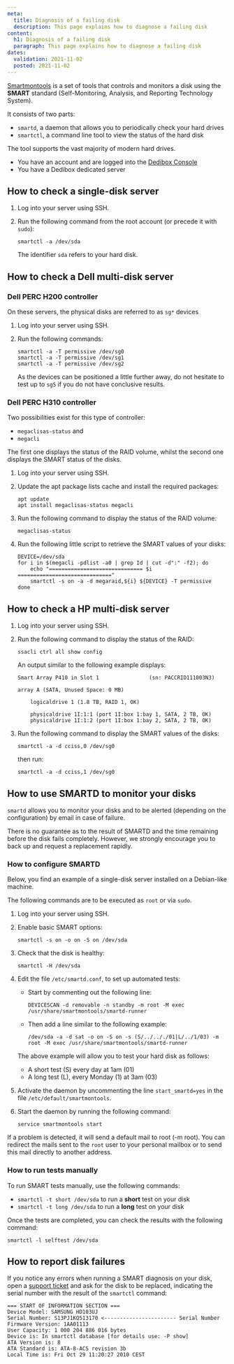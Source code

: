 ```yaml
---
meta:
  title: Diagnosis of a failing disk
  description: This page explains how to diagnose a failing disk
content:
  h1: Diagnosis of a failing disk
  paragraph: This page explains how to diagnose a failing disk
dates:
  validation: 2021-11-02
  posted: 2021-11-02
---
```


[Smartmontools](https://www.smartmontools.org/) is a set of tools that controls and monitors a disk using the **SMART** standard (Self-Monitoring, Analysis, and Reporting Technology System).

It consists of two parts:

* `smartd`, a daemon that allows you to periodically check your hard drives
* `smartctl`, a command line tool to view the status of the hard disk

The tool supports the vast majority of modern hard drives.

<Message type="requirement">

  - You have an account and are logged into the [Dedibox Console](https://console.online.net) 
  - You have a Dedibox dedicated server 

</Message>

## How to check a single-disk server

1. Log into your server using SSH.

2. Run the following command from the root account (or precede it with `sudo`):

    ```
    smartctl -a /dev/sda
    ```
    <Message type="note">

    The identifier `sda` refers to your hard disk.

    </Message>

## How to check a Dell multi-disk server

### Dell PERC H200 controller

On these servers, the physical disks are referred to as `sg*` devices

1. Log into your server using SSH.

2. Run the following commands:

    ```
    smartctl -a -T permissive /dev/sg0
    smartctl -a -T permissive /dev/sg1
    smartctl -a -T permissive /dev/sg2
    ```

    <Message type="tip">

    As the devices can be positioned a little further away, do not hesitate to test up to `sg5` if you do not have conclusive results.

    </Message>

### Dell PERC H310 controller

Two possibilities exist for this type of controller:

* `megaclisas-status` and
* `megacli`

The first one displays the status of the RAID volume, whilst the second one displays the SMART status of the disks.

1. Log into your server using SSH.

2. Update the apt package lists cache and install the required packages:

    ```
    apt update
    apt install megaclisas-status megacli
    ```

3. Run the following command to display the status of the RAID volume: 
    ```
    megaclisas-status
    ```

4. Run the following little script to retrieve the SMART values of your disks:

    ```
    DEVICE=/dev/sda
    for i in $(megacli -pdlist -a0 | grep Id | cut -d":" -f2); do
        echo "============================== $i =============================="
        smartctl -s on -a -d megaraid,${i} ${DEVICE} -T permissive
    done
    ```
## How to check a HP multi-disk server

1. Log into your server using SSH.

2. Run the following command to display the status of the RAID:
    ```
    ssacli ctrl all show config
    ```
    An output similar to the following example displays:
    ```
    Smart Array P410 in Slot 1                (sn: PACCRID111003N3)

    array A (SATA, Unused Space: 0 MB)

        logicaldrive 1 (1.8 TB, RAID 1, OK)

        physicaldrive 1I:1:1 (port 1I:box 1:bay 1, SATA, 2 TB, OK)
        physicaldrive 1I:1:2 (port 1I:box 1:bay 2, SATA, 2 TB, OK)
    ```

3. Run the following command to display the SMART values of the disks:
    ```
    smartctl -a -d cciss,0 /dev/sg0
    ```
    then run:
    ```
    smartctl -a -d cciss,1 /dev/sg0
    ```

## How to use SMARTD to monitor your disks

`smartd` allows you to monitor your disks and to be alerted (depending on the configuration) by email in case of failure.

<Message type="important">

There is no guarantee as to the result of SMARTD and the time remaining before the disk fails completely. 
However, we strongly encourage you to back up and request a replacement rapidly.

</Message>

### How to configure SMARTD

Below, you find an example of a single-disk server installed on a Debian-like machine.

<Message type="note">

The following commands are to be executed as `root` or via `sudo`.

</Message>

1. Log into your server using SSH.

2. Enable basic SMART options:
    ```
    smartctl -s on -o on -S on /dev/sda
    ```
3. Check that the disk is healthy:
    ```
    smartctl -H /dev/sda
    ```

4. Edit the file `/etc/smartd.conf`, to set up automated tests:

    * Start by commenting out the following line:
        ```
        DEVICESCAN -d removable -n standby -m root -M exec /usr/share/smartmontools/smartd-runner
        ```
    * Then add a line similar to the following example:

        ```
        /dev/sda -a -d sat -o on -S on -s (S/../.././01|L/../1/03) -m root -M exec /usr/share/smartmontools/smartd-runner
        ```

    The above example will allow you to test your hard disk as follows:

    * A short test (S) every day at 1am (01)
    * A long test (L), every Monday (1) at 3am (03)

5. Activate the daemon by uncommenting the line `start_smartd=yes` in the file `/etc/default/smartmontools`.

6. Start the daemon by running the following command: 
    ```
    service smartmontools start
    ```

If a problem is detected, it will send a default mail to root (-m root). 
You can redirect the mails sent to the `root` user to your personal mailbox or to send this mail directly to another address.

### How to run tests manually 


To run SMART tests manually, use the following commands:

* `smartctl -t short /dev/sda` to run a **short** test on your disk
* `smartctl -t long /dev/sda` to run a **long** test on your disk

Once the tests are completed, you can check the results with the following command:

```
smartctl -l selftest /dev/sda
```

## How to report disk failures

If you notice any errors when running a SMART diagnosis on your disk, open a [support ticket](/console/my-account/how-to/open-a-support-ticket/) and ask for the disk to be replaced, indicating the serial number with the result of the `smartctl` command:

```
=== START OF INFORMATION SECTION ===
Device Model: SAMSUNG HD103UJ
Serial Number: S13PJ1KQ513170 <----------------------- Serial Number
Firmware Version: 1AA01113
User Capacity: 1 000 204 886 016 bytes
Device is: In smartctl database [for details use: -P show]
ATA Version is: 8
ATA Standard is: ATA-8-ACS revision 3b
Local Time is: Fri Oct 29 11:20:27 2010 CEST
```